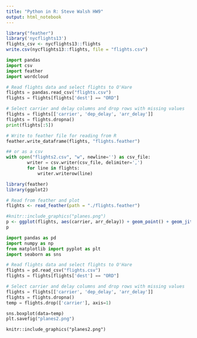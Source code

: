 ```yaml
---
title: "Python in R: Steve Walsh HW9"
output: html_notebook
---
```


```r
library("feather")
library('nycflights13')
flights_csv <- nycflights13::flights
write.csv(nycflights13::flights, file = "flights.csv")
```


```python
import pandas
import csv
import feather
import wordcloud

# Read flights data and select flights to O'Hare
flights = pandas.read_csv("flights.csv")
flights = flights[flights['dest'] == "ORD"]

# Select carrier and delay columns and drop rows with missing values
flights = flights[['carrier', 'dep_delay', 'arr_delay']]
flights = flights.dropna()
print(flights[:5])

# Write to feather file for reading from R    
feather.write_dataframe(flights, "flights.feather")

## or as a csv
with open("flights2.csv", "w", newline='') as csv_file:
        writer = csv.writer(csv_file, delimiter=',')
        for line in flights:
            writer.writerow(line)
```


```r
library(feather) 
library(ggplot2)

# Read from feather and plot
flights <- read_feather(path = "./flights.feather")

#knitr::include_graphics("planes.png")
p <- ggplot(flights, aes(carrier, arr_delay)) + geom_point() + geom_jitter()
p
```



```python
import pandas as pd
import numpy as np
from matplotlib import pyplot as plt
import seaborn as sns

# Read flights data and select flights to O'Hare
flights = pd.read_csv("flights.csv")
flights = flights[flights['dest'] == "ORD"]

# Select carrier and delay columns and drop rows with missing values
flights = flights[['carrier', 'dep_delay', 'arr_delay']]
flights = flights.dropna()
temp = flights.drop(['carrier'], axis=1)

sns.boxplot(data=temp)
plt.savefig("planes2.png")
```


    knitr::include_graphics("planes2.png")